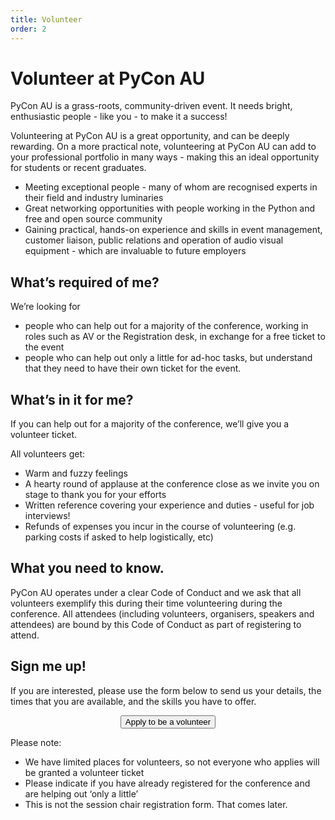 ```yaml
---
title: Volunteer
order: 2
---
```



# Volunteer at PyCon AU

PyCon AU is a grass-roots, community-driven event. It needs bright, enthusiastic people - like you - to make it a success!

Volunteering at PyCon AU is a great opportunity, and can be deeply rewarding. On a more practical note, volunteering at PyCon AU can add to your professional portfolio in many ways - making this an ideal opportunity for students or recent graduates.

- Meeting exceptional people - many of whom are recognised experts in their field and industry luminaries
- Great networking opportunities with people working in the Python and free and open source community
- Gaining practical, hands-on experience and skills in event management, customer liaison, public relations and operation of audio visual equipment - which are invaluable to future employers

## What’s required of me?

We’re looking for

- people who can help out for a majority of the conference, working in roles such as AV or the Registration desk, in exchange for a free ticket to the event
- people who can help out only a little for ad-hoc tasks, but understand that they need to have their own ticket for the event.

## What’s in it for me?

If you can help out for a majority of the conference, we’ll give you a volunteer ticket.

All volunteers get:

- Warm and fuzzy feelings
- A hearty round of applause at the conference close as we invite you on stage to thank you for your efforts
- Written reference covering your experience and duties - useful for job interviews!
- Refunds of expenses you incur in the course of volunteering (e.g. parking costs if asked to help logistically, etc)

## What you need to know.

PyCon AU operates under a clear Code of Conduct and we ask that all volunteers exemplify this during their time volunteering during the conference. All attendees (including volunteers, organisers, speakers and attendees) are bound by this Code of Conduct as part of registering to attend.

## Sign me up!

If you are interested, please use the form below to send us your details, the times that you are available, and the skills you have to offer.

<p>
  <center>
    <Button
      type="chonk"
      href="https://docs.google.com/forms/d/e/1FAIpQLSeaBpMmYtud7kkjTFNbffgA3LMHEXmHy_DhXqrdRm7NSRjuow/viewform?usp=sf_link"
    >
      Apply to be a volunteer
    </Button>
  </center>
</p>

Please note:

- We have limited places for volunteers, so not everyone who applies will be granted a volunteer ticket
- Please indicate if you have already registered for the conference and are helping out ‘only a little’
- This is not the session chair registration form. That comes later.

